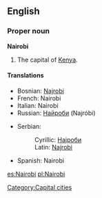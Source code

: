 {{wikipedia}}
==English==

===Proper noun===
'''Nairobi'''
# The capital of [[Kenya]].

====Translations====
{{top}}
*Bosnian: [[Najrobi#Bosnian|Najrobi]] {{m}}
*French: Nairobi
*Italian: Nairobi {{f}}
*Russian: [[Найроби]] (Najróbi)
{{mid}}
*Serbian:
*:Cyrillic: [[Најроби#Serbian|Најроби]] {{m}}
*:Latin: [[Najrobi#Serbian|Najrobi]] {{m}}
*Spanish: Nairobi {{m}}
{{bottom}}

[[Category:Capital cities]]

[[es:Nairobi]]
[[pl:Nairobi]]